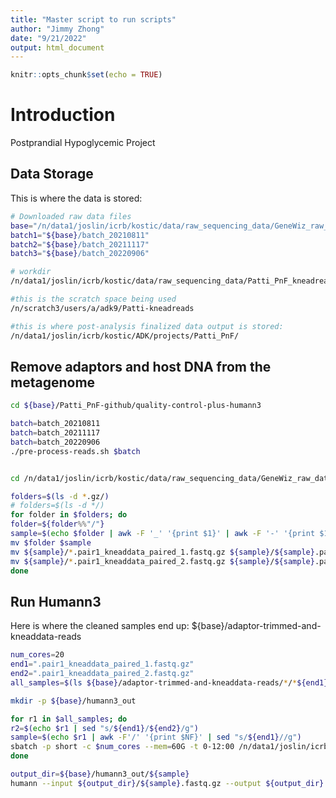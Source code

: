 ```yaml
---
title: "Master script to run scripts"
author: "Jimmy Zhong"
date: "9/21/2022"
output: html_document
---
```


```r
knitr::opts_chunk$set(echo = TRUE)
```

# Introduction
Postprandial Hypoglycemic Project

## Data Storage
This is where the data is stored:
```bash
# Downloaded raw data files
base="/n/data1/joslin/icrb/kostic/data/raw_sequencing_data/GeneWiz_raw_data/Patti_PnF"
batch1="${base}/batch_20210811"
batch2="${base}/batch_20211117"
batch3="${base}/batch_20220906"

# workdir
/n/data1/joslin/icrb/kostic/data/raw_sequencing_data/Patti_PnF_kneadreads

#this is the scratch space being used
/n/scratch3/users/a/adk9/Patti-kneadreads

#this is where post-analysis finalized data output is stored:
/n/data1/joslin/icrb/kostic/ADK/projects/Patti_PnF/
```

## Remove adaptors and host DNA from the metagenome
```bash
cd ${base}/Patti_PnF-github/quality-control-plus-humann3

batch=batch_20210811
batch=batch_20211117
batch=batch_20220906
./pre-process-reads.sh $batch


cd /n/data1/joslin/icrb/kostic/data/raw_sequencing_data/GeneWiz_raw_data/Patti_PnF/kneaddata

folders=$(ls -d *.gz/)
# folders=$(ls -d */)
for folder in $folders; do
folder=${folder%%"/"}
sample=$(echo $folder | awk -F '_' '{print $1}' | awk -F '-' '{print $1}')
mv $folder $sample
mv ${sample}/*.pair1_kneaddata_paired_1.fastq.gz ${sample}/${sample}.pair1_kneaddata_paired_1.fastq.gz
mv ${sample}/*.pair1_kneaddata_paired_2.fastq.gz ${sample}/${sample}.pair1_kneaddata_paired_2.fastq.gz
done
```


## Run Humann3

Here is where the cleaned samples end up:
${base}/adaptor-trimmed-and-kneaddata-reads

```bash
num_cores=20
end1=".pair1_kneaddata_paired_1.fastq.gz"
end2=".pair1_kneaddata_paired_2.fastq.gz"
all_samples=$(ls ${base}/adaptor-trimmed-and-kneaddata-reads/*/*${end1})

mkdir -p ${base}/humann3_out

for r1 in $all_samples; do
r2=$(echo $r1 | sed "s/${end1}/${end2}/g")
sample=$(echo $r1 | awk -F'/' '{print $NF}' | sed "s/${end1}//g")
sbatch -p short -c $num_cores --mem=60G -t 0-12:00 /n/data1/joslin/icrb/kostic/jzhong/scripts/run_humann3.bash $sample $r1 $r2 ${base}/humann3_out $num_cores
done

output_dir=${base}/humann3_out/${sample}
humann --input ${output_dir}/${sample}.fastq.gz --output ${output_dir} --threads 20
```

